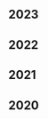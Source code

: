 <div class="tags">

## 2023

<ul>
  <PostAndDate
    date="2023-09-25"
    title="Cracking the Coding Interview: Check Permutation"
    url="/series/algorithms-problem-solving/cracking-the-coding-interview-check-permutation"
  />
  <PostAndDate
    date="2023-09-24"
    title="Cracking the Coding Interview: Is Unique"
    url="/series/algorithms-problem-solving/cracking-the-coding-interview-is-unique"
  />
  <PostAndDate
    date="2023-06-09"
    title="Solving Algorithmic problems using the Two Pointers technique"
    url="/solving-algorithmic-problems-using-the-two-pointers-technique"
  />
  <PostAndDate
    date="2023-03-17"
    title="Tree Data Structure in JavaScript"
    url="/series/data-structures-in-javascript/tree-data-structure"
  />
</ul>

## 2022

<ul>
  <PostAndDate
    date="2022-09-30"
    title="Convert Sorted Array to Binary Search Tree"
    url="/series/algorithms-problem-solving/convert-sorted-array-to-binary-search-tree"
  />
  <PostAndDate
    date="2022-07-10"
    title="Decode the Message"
    url="/series/algorithms-problem-solving/decode-the-message"
  />
  <PostAndDate
    date="2022-03-02"
    title="Queue Data Structure in JavaScript"
    url="/series/data-structures-in-javascript/queue-data-structure"
  />
  <PostAndDate
    date="2022-02-22"
    title="Decode String"
    url="/series/algorithms-problem-solving/decode-string"
  />
  <PostAndDate
    date="2022-02-20"
    title="Stack Data Structure in JavaScript"
    url="/series/data-structures-in-javascript/stack-data-structure"
  />
</ul>

## 2021

<ul>
  <PostAndDate
    date="2021-06-15"
    title="Check Permutation"
    url="https://leandrotk.github.io/series/algorithms-problem-solving/minimum-operations.html"
  />
  <PostAndDate
    date="2021-04-25"
    title="Minimum Operations"
    url="https://leandrotk.github.io/series/algorithms-problem-solving/truncate-sentence.html"
  />
  <PostAndDate
    date="2021-04-24"
    title="Truncate Sentence"
    url="https://leandrotk.github.io/series/algorithms-problem-solving/can-reach-end.html"
  />
  <PostAndDate
    date="2021-01-18"
    title="Can Reach End"
    url="https://leandrotk.github.io/series/algorithms-problem-solving/binary-tree-inorder-traversal.html"
  />
  <PostAndDate
    date="2021-01-13"
    title="Binary Tree Inorder Traversal"
    url="https://leandrotk.github.io/series/algorithms-problem-solving/number-of-good-pairs.html"
  />
  <PostAndDate
    date="2021-01-05"
    title="Number of Good Pairs"
    url="https://leandrotk.github.io/series/algorithms-problem-solving/running-array-sum.html"
  />
</ul>

## 2020

<ul>
  <PostAndDate date="2020-06-24" title="Running Array Sum" url="https://leandrotk.github.io/series/algorithms-problem-solving/discount-for-prices.html" />
  <PostAndDate date="2020-06-23" title="Discount for prices" url="https://leandrotk.github.io/series/algorithms-problem-solving/sort-the-matrix-diagonally.html" />
  <PostAndDate date="2020-06-22" title="Sort the Matrix Diagonally" url="https://leandrotk.github.io/series/algorithms-problem-solving/odd-in-matrix.html" />
  <PostAndDate date="2020-06-20" title="Odd in Matrix" url="https://leandrotk.github.io/series/algorithms-problem-solving/insert-into-binary-search-tree.html" />
  <PostAndDate date="2020-06-15" title="Construct Binary Search Tree from Preorder Traversal" url="https://leandrotk.github.io/series/algorithms-problem-solving/insert-into-binary-search-tree.html" />
  <PostAndDate date="2020-06-14" title="Insert into Binary Search Tree" url="https://leandrotk.github.io/series/algorithms-problem-solving/shuffle-the-array.html" />
  <PostAndDate date="2020-06-13" title="Shuffle the array" url="https://leandrotk.github.io/series/algorithms-problem-solving/maximum-69-number.html" />
  <PostAndDate date="2020-06-12" title="Maximum 69 Number" url="https://leandrotk.github.io/series/algorithms-problem-solving/destination-city.html" />
  <PostAndDate date="2020-06-11" title="Destination City" url="https://leandrotk.github.io/series/algorithms-problem-solving/number-of-students.html" />
  <PostAndDate date="2020-06-10" title="Number of Students" url="https://leandrotk.github.io/series/algorithms-problem-solving/balanced-strings.html" />
  <PostAndDate date="2020-06-09" title="Balanced Strings" url="https://leandrotk.github.io/series/algorithms-problem-solving/to-lower-case.html" />
  <PostAndDate date="2020-06-08" title="to Lower case" url="https://leandrotk.github.io/series/algorithms-problem-solving/tree-to-greater-sum.html" />
  <PostAndDate date="2020-06-07" title="Tree to greater sum" url="https://leandrotk.github.io/series/algorithms-problem-solving/deepest-leaves-sum.html" />
  <PostAndDate date="2020-06-06" title="Deepest Leaves Sum" url="https://leandrotk.github.io/series/algorithms-problem-solving/even-number-of-digits.html" />
  <PostAndDate date="2020-06-05" title="Even Number of Digits" url="https://leandrotk.github.io/series/algorithms-problem-solving/reduce-to-zero.html" />
  <PostAndDate date="2020-06-04" title="Reduce to zero" url="https://leandrotk.github.io/series/algorithms-problem-solving/equal-reversed-arrays.html" />
  <PostAndDate date="2020-06-03" title="Equal Reversed Arrays" url="https://leandrotk.github.io/series/algorithms-problem-solving/group-the-people.html" />
  <PostAndDate date="2020-06-02" title="Group the people" url="https://leandrotk.github.io/series/algorithms-problem-solving/cloned-binary-tree.html" />
  <PostAndDate date="2020-06-01" title="Cloned Binary Tree" url="https://leandrotk.github.io/series/algorithms-problem-solving/subtract-product-and-sum.html" />
  <PostAndDate date="2020-05-31" title="Subtract product and sum" url="https://leandrotk.github.io/series/algorithms-problem-solving/sum-of-nodes.html" />
  <PostAndDate date="2020-05-29" title="Sum of nodes" url="https://leandrotk.github.io/series/algorithms-problem-solving/ransom-note.html" />
  <PostAndDate date="2020-05-25" title="Ransom Note" url="https://leandrotk.github.io/series/algorithms-problem-solving/ransom-note.html" />
  <PostAndDate date="2020-05-17" title="Jewels and Stones" url="/series/algorithms-problem-solving/jewels-and-stones" />
  <PostAndDate date="2020-05-17" title="Algorithms Problem Solving Series" url="/series/algorithms-problem-solving" />
  <PostAndDate
    date="2020-02-10"
    title="Tree Data Structure"
    url="/series/data-structures/tree-data-structure"
  />
  <PostAndDate
    date="2020-02-02"
    title="Linked List"
    url="/series/data-structures/linked-list-data-structure"
  />
  <PostAndDate
    date="2020-01-13"
    title="Queue Data Structure"
    url="/series/data-structures/queue-data-structure"
  />
  <PostAndDate
    date="2020-01-06"
    title="Stack Data Structure"
    url="/series/data-structures/stack-data-structure"
  />
</ul>
    
</div>

